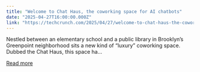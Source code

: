 ```yaml
---
title: "Welcome to Chat Haus, the coworking space for AI chatbots"
date: "2025-04-27T16:00:00.000Z"
link: "https://techcrunch.com/2025/04/27/welcome-to-chat-haus-the-coworking-space-for-ai-chatbots/"
---
```


Nestled between an elementary school and a public library in Brooklyn&#8217;s Greenpoint neighborhood sits a new kind of &#8220;luxury&#8221; coworking space.&#160; Dubbed the Chat Haus, this space ha...

[Read more](https://techcrunch.com/2025/04/27/welcome-to-chat-haus-the-coworking-space-for-ai-chatbots/)
